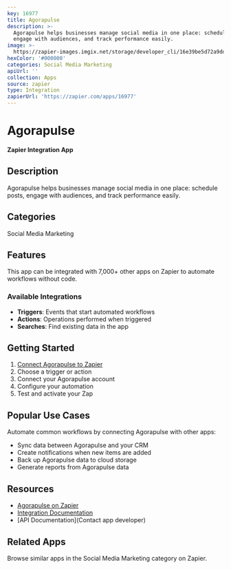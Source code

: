 ```yaml
---
key: 16977
title: Agorapulse
description: >-
  Agorapulse helps businesses manage social media in one place: schedule posts,
  engage with audiences, and track performance easily.
image: >-
  https://zapier-images.imgix.net/storage/developer_cli/16e39be5d72a9dd5e71118098293be81.png?auto=format%2Ccompress&ixlib=python-3.0.0&q=50
hexColor: '#000000'
categories: Social Media Marketing
apiUrl: ''
collection: Apps
source: zapier
type: Integration
zapierUrl: 'https://zapier.com/apps/16977'
---
```

# Agorapulse

**Zapier Integration App**

## Description

Agorapulse helps businesses manage social media in one place: schedule posts, engage with audiences, and track performance easily.

## Categories

Social Media Marketing

## Features

This app can be integrated with 7,000+ other apps on Zapier to automate workflows without code.

### Available Integrations

- **Triggers**: Events that start automated workflows
- **Actions**: Operations performed when triggered
- **Searches**: Find existing data in the app

## Getting Started

1. [Connect Agorapulse to Zapier](https://zapier.com/apps/16977)
2. Choose a trigger or action
3. Connect your Agorapulse account
4. Configure your automation
5. Test and activate your Zap

## Popular Use Cases

Automate common workflows by connecting Agorapulse with other apps:

- Sync data between Agorapulse and your CRM
- Create notifications when new items are added
- Back up Agorapulse data to cloud storage
- Generate reports from Agorapulse data

## Resources

- [Agorapulse on Zapier](https://zapier.com/apps/16977)
- [Integration Documentation](https://zapier.com/apps/16977/integrations)
- [API Documentation](Contact app developer)

## Related Apps

Browse similar apps in the Social Media Marketing category on Zapier.
